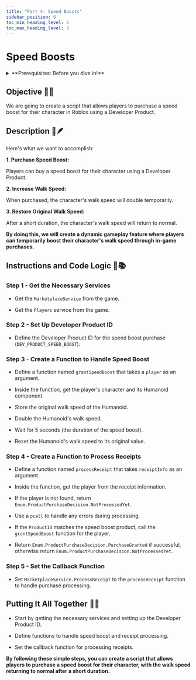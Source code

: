 ```yaml
---
title: "Part 4: Speed Boosts"
sidebar_position: 6
toc_min_heading_level: 2
toc_max_heading_level: 3
---
```


# Speed Boosts

<details>
    <summary>**Prerequisites: Before you dive in!**</summary>

    **1. Intro**

    **2. Setup**

    **3. Creating a Gamepass**
</details>

## Objective 🧐🗿

We are going to create a script that allows players to purchase a speed boost for their character in Roblox using a Developer Product.

## Description 📖🪶 

Here's what we want to accomplish: 

**1. Purchase Speed Boost:**

Players can buy a speed boost for their character using a Developer Product.

**2. Increase Walk Speed:**

When purchased, the character's walk speed will double temporarily. 

**3. Restore Original Walk Speed:**

After a short duration, the character's walk speed will return to normal. 

**By doing this, we will create a dynamic gameplay feature where players can temporarily boost their character's walk speed through in-game purchases.** 

## Instructions and Code Logic 📝📚

### Step 1 - Get the Necessary Services

- Get the `MarketplaceService` from the game. 

- Get the `Players` service from the game. 

### Step 2 - Set Up Developer Product ID

- Define the Developer Product ID for the speed boost purchase (`DEV_PRODUCT_SPEED_BOOST`). 

### Step 3 - Create a Function to Handle Speed Boost

- Define a function named `grantSpeedBoost` that takes a `player` as an argument. 

- Inside the function, get the player's character and its Humanoid component. 

- Store the original walk speed of the Humanoid. 

- Double the Humanoid's walk speed. 

- Wait for 5 seconds (the duration of the speed boost). 

- Reset the Humanoid's walk speed to its original value. 

### Step 4 - Create a Function to Process Receipts

- Define a function named `processReceipt` that takes `receiptInfo` as an argument. 

- Inside the function, get the player from the receipt information. 

- If the player is not found, return `Enum.ProductPurchaseDecision.NotProcessedYet`. 

- Use a `pcall` to handle any errors during processing. 

- If the `ProductId` matches the speed boost product, call the `grantSpeedBoost` function for the player. 

- Return `Enum.ProductPurchaseDecision.PurchaseGranted` if successful, otherwise return `Enum.ProductPurchaseDecision.NotProcessedYet`. 

### Step 5 - Set the Callback Function

- Set `MarketplaceService.ProcessReceipt` to the `processReceipt` function to handle purchase processing. 

## Putting It All Together 🔧🔩

- Start by getting the necessary services and setting up the Developer Product ID. 

- Define functions to handle speed boost and receipt processing. 

- Set the callback function for processing receipts. 

**By following these simple steps, you can create a script that allows players to purchase a speed boost for their character, with the walk speed returning to normal after a short duration.** 